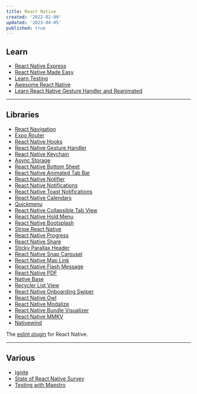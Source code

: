 ```yaml
---
title: React Native
created: '2022-02-09'
updated: '2023-04-05'
published: true
---
```


## Learn

-   [React Native Express](https://www.reactnative.express/)
-   [React Native Made Easy](https://www.reactnative.guide/)
-   [Learn Testing](https://reactnativetesting.io/)
-   [Awesome React Native](https://github.com/jondot/awesome-react-native)
-   [Learn React Native Gesture Handler and Reanimated](https://start-react-native.dev/)

---

## Libraries

-   [React Navigation](https://reactnavigation.org/)
-   [Expo Router](https://expo.github.io/router/docs)
-   [React Native Hooks](https://github.com/react-native-community/hooks)
-   [React Native Gesture Handler](https://github.com/software-mansion/react-native-gesture-handler)
-   [React Native Keychain](https://github.com/oblador/react-native-keychain)
-   [Async Storage](https://github.com/react-native-async-storage/async-storage)
-   [React Native Bottom Sheet](https://github.com/gorhom/react-native-bottom-sheet)
-   [React Native Animated Tab Bar](https://github.com/gorhom/react-native-animated-tabbar)
-   [React Native Notifier](https://github.com/seniv/react-native-notifier)
-   [React Native Notifications](https://github.com/wix/react-native-notifications)
-   [React Native Toast Notifications](https://github.com/arnnis/react-native-toast-notifications)
-   [React Native Calendars](https://github.com/wix/react-native-calendars)
-   [Quickmenu](https://github.com/aullah/quickmenu)
-   [React Native Collapsible Tab View](https://github.com/PedroBern/react-native-collapsible-tab-view)
-   [React Native Hold Menu](https://github.com/enesozturk/react-native-hold-menu)
-   [React Native Bootsplash](https://github.com/zoontek/react-native-bootsplash)
-   [Stripe React Native](https://github.com/stripe/stripe-react-native)
-   [React Native Progress](https://github.com/oblador/react-native-progress)
-   [React Native Share](https://github.com/react-native-share/react-native-share)
-   [Sticky Parallax Header](https://github.com/netguru/sticky-parallax-header)
-   [React Native Snap Carousel](https://github.com/meliorence/react-native-snap-carousel)
-   [React Native Map Link](https://github.com/flexible-agency/react-native-map-link)
-   [React Native Flash Message](https://github.com/lucasferreira/react-native-flash-message)
-   [React Native PDF](https://github.com/wonday/react-native-pdf)
-   [Native Base](https://nativebase.io/)
-   [Recycler List View](https://github.com/Flipkart/recyclerlistview)
-   [React Native Onboarding Swiper](https://github.com/jfilter/react-native-onboarding-swiper)
-   [React Native Owl](https://github.com/FormidableLabs/react-native-owl)
-   [React Native Modalize](https://github.com/jeremybarbet/react-native-modalize)
-   [React Native Bundle Visualizer](https://github.com/IjzerenHein/react-native-bundle-visualizer)
-   [React Native MMKV](https://github.com/mrousavy/react-native-mmkv)
-   [Nativewind](https://www.nativewind.dev/)

The [eslint plugin](https://github.com/intellicode/eslint-plugin-react-native) for React Native.

---

## Various

-   [Ignite](https://github.com/infinitered/ignite)
-   [State of React Native Survey](https://results.stateofreactnative.com/)
-   [Testing with Maestro](https://github.com/kiki-le-singe/react-native-maestro)
